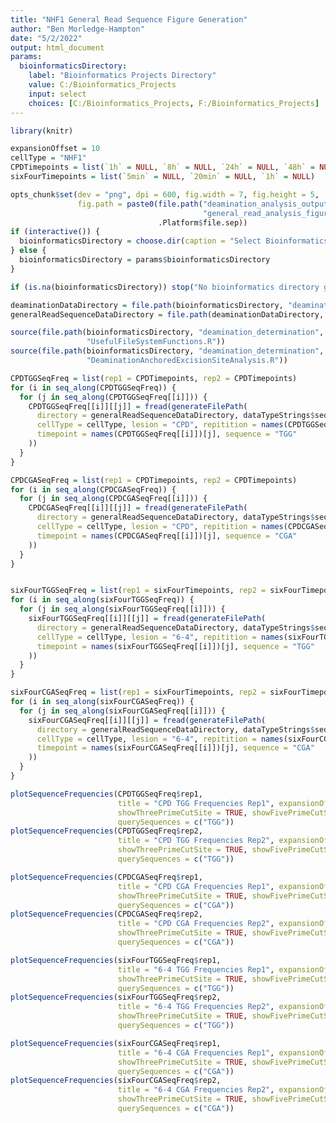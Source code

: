 ```yaml
---
title: "NHF1 General Read Sequence Figure Generation"
author: "Ben Morledge-Hampton"
date: "5/2/2022"
output: html_document
params:
  bioinformaticsDirectory:
    label: "Bioinformatics Projects Directory"
    value: C:/Bioinformatics_Projects
    input: select
    choices: [C:/Bioinformatics_Projects, F:/Bioinformatics_Projects]
---
```



```r
library(knitr)

expansionOffset = 10
cellType = "NHF1"
CPDTimepoints = list(`1h` = NULL, `8h` = NULL, `24h` = NULL, `48h` = NULL)
sixFourTimepoints = list(`5min` = NULL, `20min` = NULL, `1h` = NULL)

opts_chunk$set(dev = "png", dpi = 600, fig.width = 7, fig.height = 5,
               fig.path = paste0(file.path("deamination_analysis_output", cellType,
                                           "general_read_analysis_figures"),
                                 .Platform$file.sep))
if (interactive()) {
  bioinformaticsDirectory = choose.dir(caption = "Select Bioinformatics_Projects Directory")
} else {
  bioinformaticsDirectory = params$bioinformaticsDirectory
}

if (is.na(bioinformaticsDirectory)) stop("No bioinformatics directory given.")

deaminationDataDirectory = file.path(bioinformaticsDirectory, "deamination_determination", "data", cellType)
generalReadSequenceDataDirectory = file.path(deaminationDataDirectory, "general_read_sequences")
```


```r
source(file.path(bioinformaticsDirectory, "deamination_determination", 'R',
                 "UsefulFileSystemFunctions.R"))
source(file.path(bioinformaticsDirectory, "deamination_determination", 'R',
                 "DeaminationAnchoredExcisionSiteAnalysis.R"))
```


```r
CPDTGGSeqFreq = list(rep1 = CPDTimepoints, rep2 = CPDTimepoints)
for (i in seq_along(CPDTGGSeqFreq)) {
  for (j in seq_along(CPDTGGSeqFreq[[i]])) {
    CPDTGGSeqFreq[[i]][[j]] = fread(generateFilePath(
      directory = generalReadSequenceDataDirectory, dataTypeStrings$sequenceFrequency, ".tsv",
      cellType = cellType, lesion = "CPD", repitition = names(CPDTGGSeqFreq)[i],
      timepoint = names(CPDTGGSeqFreq[[i]])[j], sequence = "TGG"
    ))
  }
}

CPDCGASeqFreq = list(rep1 = CPDTimepoints, rep2 = CPDTimepoints)
for (i in seq_along(CPDCGASeqFreq)) {
  for (j in seq_along(CPDCGASeqFreq[[i]])) {
    CPDCGASeqFreq[[i]][[j]] = fread(generateFilePath(
      directory = generalReadSequenceDataDirectory, dataTypeStrings$sequenceFrequency, ".tsv",
      cellType = cellType, lesion = "CPD", repitition = names(CPDCGASeqFreq)[i],
      timepoint = names(CPDCGASeqFreq[[i]])[j], sequence = "CGA"
    ))
  }
}


sixFourTGGSeqFreq = list(rep1 = sixFourTimepoints, rep2 = sixFourTimepoints)
for (i in seq_along(sixFourTGGSeqFreq)) {
  for (j in seq_along(sixFourTGGSeqFreq[[i]])) {
    sixFourTGGSeqFreq[[i]][[j]] = fread(generateFilePath(
      directory = generalReadSequenceDataDirectory, dataTypeStrings$sequenceFrequency, ".tsv",
      cellType = cellType, lesion = "6-4", repitition = names(sixFourTGGSeqFreq)[i],
      timepoint = names(sixFourTGGSeqFreq[[i]])[j], sequence = "TGG"
    ))
  }
}

sixFourCGASeqFreq = list(rep1 = sixFourTimepoints, rep2 = sixFourTimepoints)
for (i in seq_along(sixFourCGASeqFreq)) {
  for (j in seq_along(sixFourCGASeqFreq[[i]])) {
    sixFourCGASeqFreq[[i]][[j]] = fread(generateFilePath(
      directory = generalReadSequenceDataDirectory, dataTypeStrings$sequenceFrequency, ".tsv",
      cellType = cellType, lesion = "6-4", repitition = names(sixFourCGASeqFreq)[i],
      timepoint = names(sixFourCGASeqFreq[[i]])[j], sequence = "CGA"
    ))
  }
}
```


```r
plotSequenceFrequencies(CPDTGGSeqFreq$rep1,
                        title = "CPD TGG Frequencies Rep1", expansionOffset = expansionOffset,
                        showThreePrimeCutSite = TRUE, showFivePrimeCutSite = TRUE,
                        querySequences = c("TGG"))
plotSequenceFrequencies(CPDTGGSeqFreq$rep2,
                        title = "CPD TGG Frequencies Rep2", expansionOffset = expansionOffset,
                        showThreePrimeCutSite = TRUE, showFivePrimeCutSite = TRUE,
                        querySequences = c("TGG"))

plotSequenceFrequencies(CPDCGASeqFreq$rep1,
                        title = "CPD CGA Frequencies Rep1", expansionOffset = expansionOffset,
                        showThreePrimeCutSite = TRUE, showFivePrimeCutSite = TRUE,
                        querySequences = c("CGA"))
plotSequenceFrequencies(CPDCGASeqFreq$rep2,
                        title = "CPD CGA Frequencies Rep2", expansionOffset = expansionOffset,
                        showThreePrimeCutSite = TRUE, showFivePrimeCutSite = TRUE,
                        querySequences = c("CGA"))
```


```r
plotSequenceFrequencies(sixFourTGGSeqFreq$rep1,
                        title = "6-4 TGG Frequencies Rep1", expansionOffset = expansionOffset,
                        showThreePrimeCutSite = TRUE, showFivePrimeCutSite = TRUE,
                        querySequences = c("TGG"))
plotSequenceFrequencies(sixFourTGGSeqFreq$rep2,
                        title = "6-4 TGG Frequencies Rep2", expansionOffset = expansionOffset,
                        showThreePrimeCutSite = TRUE, showFivePrimeCutSite = TRUE,
                        querySequences = c("TGG"))

plotSequenceFrequencies(sixFourCGASeqFreq$rep1,
                        title = "6-4 CGA Frequencies Rep1", expansionOffset = expansionOffset,
                        showThreePrimeCutSite = TRUE, showFivePrimeCutSite = TRUE,
                        querySequences = c("CGA"))
plotSequenceFrequencies(sixFourCGASeqFreq$rep2,
                        title = "6-4 CGA Frequencies Rep2", expansionOffset = expansionOffset,
                        showThreePrimeCutSite = TRUE, showFivePrimeCutSite = TRUE,
                        querySequences = c("CGA"))
```

